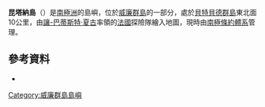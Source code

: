 {{coord|65|9|S|64|57|W|display=title}}

'''昆塔納島'''（{{lang-en|Quintana Island}}）是[[南極洲|南極洲]]的島嶼，位於[[威廉群島|威廉群島]]的一部分，處於[[貝特貝德群島|貝特貝德群島]]東北面10公里，由[[讓-巴蒂斯特·夏古|讓-巴蒂斯特·夏古]]率領的[[法國|法國]]探險隊繪入地圖，現時由[[南極條約體系|南極條約體系]]管理。

==參考資料==
*{{usgs-gazetteer}}

{{DEFAULTSORT:Quintana Island}}
[[Category:威廉群島島嶼|Category:威廉群島島嶼]]


{{WilhelmArchipelago-geo-stub}}